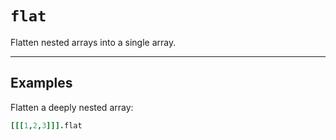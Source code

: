 # `flat`

Flatten nested arrays into a single array.

---

## Examples

Flatten a deeply nested array:

```coffee
[[[1,2,3]]].flat
```
